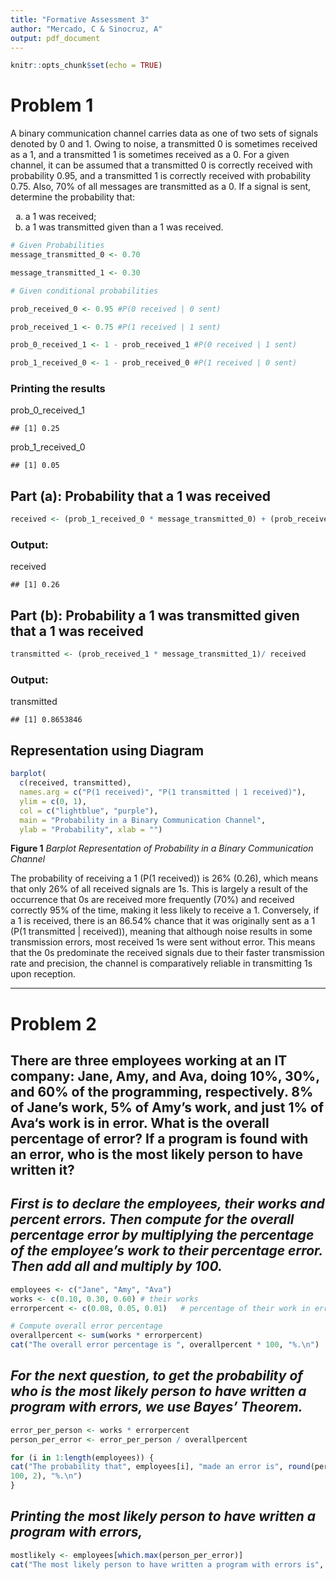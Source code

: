 ---
title: "Formative Assessment 3"
author: "Mercado, C & Sinocruz, A"
output: pdf_document
---

```{r setup, include=FALSE}
knitr::opts_chunk$set(echo = TRUE)
```

# Problem 1

A binary communication channel carries data as one of two sets of signals denoted by 0 and 1. Owing to noise, a transmitted 0 is sometimes received as a 1, and a transmitted 1 is sometimes received as a 0. For a given channel, it can be assumed that a transmitted 0 is correctly received with probability 0.95, and a transmitted 1 is correctly received with probability 0.75. Also, 70% of all messages are transmitted as a 0. If a signal is sent, determine the probability that:

(a) a 1 was received;
(b) a 1 was transmitted given than a 1 was received.

```{r}
# Given Probabilities
message_transmitted_0 <- 0.70

message_transmitted_1 <- 0.30

```

```{r}
# Given conditional probabilities

prob_received_0 <- 0.95 #P(0 received | 0 sent)

prob_received_1 <- 0.75 #P(1 received | 1 sent)

prob_0_received_1 <- 1 - prob_received_1 #P(0 received | 1 sent)

prob_1_received_0 <- 1 - prob_received_0 #P(1 received | 0 sent)
```

### Printing the results

prob_0_received_1

```         
## [1] 0.25
```

prob_1_received_0

```         
## [1] 0.05
```

## Part (a): Probability that a 1 was received

```{r}
received <- (prob_1_received_0 * message_transmitted_0) + (prob_received_1 * message_transmitted_1)
```

### Output:

received

```         
## [1] 0.26
```

## Part (b): Probability a 1 was transmitted given that a 1 was received

```{r}
transmitted <- (prob_received_1 * message_transmitted_1)/ received
```

### Output:

transmitted

```         
## [1] 0.8653846
```

## Representation using Diagram

```{r}
barplot(
  c(received, transmitted), 
  names.arg = c("P(1 received)", "P(1 transmitted | 1 received)"),
  ylim = c(0, 1), 
  col = c("lightblue", "purple"),
  main = "Probability in a Binary Communication Channel",
  ylab = "Probability", xlab = "")
```

**Figure 1** *Barplot Representation of Probability in a Binary Communication Channel*

The probability of receiving a 1 (P(1 received)) is 26% (0.26), which means that only 26% of all received signals are 1s. This is largely a result of the occurrence that 0s are received more frequently (70%) and received correctly 95% of the time, making it less likely to receive a 1. Conversely, if a 1 is received, there is an 86.54% chance that it was originally sent as a 1 (P(1 transmitted \| received)), meaning that although noise results in some transmission errors, most received 1s were sent without error. This means that the 0s predominate the received signals due to their faster transmission rate and precision, the channel is comparatively reliable in transmitting 1s upon reception.

----------------------------------------------------------------------------------------------------------------------------

#  Problem 2

## There are three employees working at an IT company: Jane, Amy, and Ava, doing 10%, 30%, and 60% of the programming, respectively. 8% of Jane’s work, 5% of Amy’s work, and just 1% of Ava‘s work is in error. What is the overall percentage of error? If a program is found with an error, who is the most likely person to have written it?

## *First is to declare the employees, their works and percent errors. Then compute for the overall percentage error by multiplying the percentage of the employee's work to their percentage error. Then add all and multiply by 100.*

```{r}
employees <- c("Jane", "Amy", "Ava")
works <- c(0.10, 0.30, 0.60) # their works
errorpercent <- c(0.08, 0.05, 0.01)   # percentage of their work in error

# Compute overall error percentage
overallpercent <- sum(works * errorpercent)
cat("The overall error percentage is ", overallpercent * 100, "%.\n")

```

## *For the next question, to get the probability of who is the most likely person to have written a program with errors, we use Bayes' Theorem.*

```{r}
error_per_person <- works * errorpercent
person_per_error <- error_per_person / overallpercent

for (i in 1:length(employees)) {
cat("The probability that", employees[i], "made an error is", round(person_per_error[i] * 
100, 2), "%.\n")
}
```

## *Printing the most likely person to have written a program with errors,*

```{r}

mostlikely <- employees[which.max(person_per_error)]
cat("The most likely person to have written a program with errors is", mostlikely, ".\n")

```
